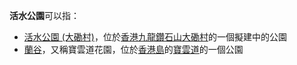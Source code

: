 '''活水公園'''可以指：
*[[活水公園_(大磡村)|活水公園 (大磡村)]]，位於[[香港|香港]][[九龍|九龍]][[鑽石山|鑽石山]][[大磡村|大磡村]]的一個擬建中的公園
*[[蘭谷|蘭谷]]，又稱寶雲道花園，位於[[香港島|香港島]]的[[寶雲道|寶雲道]]的一個公園

{{消歧義}}
